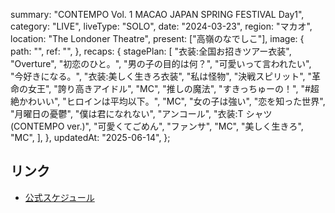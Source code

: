   summary: "CONTEMPO Vol. 1 MACAO JAPAN SPRING FESTIVAL Day1",
  category: "LIVE",
  liveType: "SOLO",
  date: "2024-03-23",
  region: "マカオ",
  location: "The Londoner Theatre",
  present: ["高嶺のなでしこ"],
  image: {
    path: "",
    ref: "",
  },
  recaps: {
    stagePlan: [
      "衣装:全国お招きツアー衣装",
      "Overture",
      "初恋のひと。",
      "男の子の目的は何？",
      "可愛いって言われたい",
      "今好きになる。",
      "衣装:美しく生きろ衣装",
      "私は怪物",
      "決戦スピリット",
      "革命の女王",
      "誇り高きアイドル",
      "MC",
      "推しの魔法",
      "すきっちゅーの！",
      "#超絶かわいい",
      "ヒロインは平均以下。",
      "MC",
      "女の子は強い",
      "恋を知った世界",
      "月曜日の憂鬱",
      "僕は君になれない",
      "アンコール",
      "衣装:T シャツ (CONTEMPO ver.)",
      "可愛くてごめん",
      "ファンサ",
      "MC",
      "美しく生きろ",
      "MC",
    ],
  },
  updatedAt: "2025-06-14",
};

## リンク

- [公式スケジュール](https://takanenonadeshiko.jp/?p=1710)
